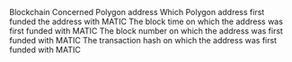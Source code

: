 <ParamField path="blockchain">
Blockchain
</ParamField>
<ParamField path="address">
Concerned Polygon address
</ParamField>
<ParamField path="first_funded_by">
Which Polygon address first funded the address with MATIC
</ParamField>
<ParamField path="block_time">
The block time on which the address was first funded with MATIC
</ParamField>
<ParamField path="block_number">
The block number on which the address was first funded with MATIC
</ParamField>
<ParamField path="tx_hash">
The transaction hash on which the address was first funded with MATIC
</ParamField>
